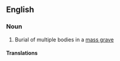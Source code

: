 ==English==

===Noun===
{{en-noun|sg=[[mass]] [[burial]]}}

# Burial of multiple bodies in a [[mass grave]]

====Translations====
{{trans-top}}
{{trans-mid}}
{{trans-bottom}}